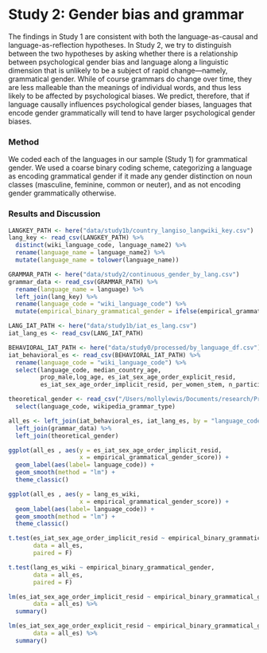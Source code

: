 ```r

```

# Study 2: Gender bias and grammar

The findings in Study 1 are consistent with both the language-as-causal and
language-as-reflection hypotheses. In Study 2, we try to distinguish between the two hypotheses by asking whether there is a relationship between psychological gender bias and language along a linguistic dimension that is unlikely to be a subject of rapid change---namely, grammatical gender. While of course grammars do change over time, they are
less malleable than the meanings of individual words, and thus less likely to be
affected by psychological biases. We predict, therefore, that if
language causally influences psychological gender biases, languages that
encode gender grammatically will tend to have larger psychological
gender biases.

### Method

We coded each of the  languages in our sample (Study 1) for grammatical gender. We used a coarse binary coding scheme, categorizing a language as encoding
grammatical gender if it made any gender distinction on noun classes
(masculine, feminine, common or neuter), and as not encoding gender
grammatically otherwise. 


### Results and Discussion

```r

LANGKEY_PATH <- here("data/study1b/country_langiso_langwiki_key.csv")
lang_key <- read_csv(LANGKEY_PATH) %>%
  distinct(wiki_language_code, language_name2) %>%
  rename(language_name = language_name2) %>%
  mutate(language_name = tolower(language_name))

GRAMMAR_PATH <- here("data/study2/continuous_gender_by_lang.csv")
grammar_data <- read_csv(GRAMMAR_PATH) %>%
  rename(language_name = language) %>%
  left_join(lang_key) %>%
  rename(language_code = "wiki_language_code") %>%
  mutate(empirical_binary_grammatical_gender = ifelse(empirical_grammatical_gender_score > 0, "empirically_gendered", "empirically_not_gendered"))

LANG_IAT_PATH <- here("data/study1b/iat_es_lang.csv")
iat_lang_es <- read_csv(LANG_IAT_PATH)

BEHAVIORAL_IAT_PATH <- here("data/study0/processed/by_language_df.csv")
iat_behavioral_es <- read_csv(BEHAVIORAL_IAT_PATH) %>%
  rename(language_code = "wiki_language_code") %>%
  select(language_code, median_country_age, 
         prop_male,log_age, es_iat_sex_age_order_explicit_resid,
         es_iat_sex_age_order_implicit_resid, per_women_stem, n_participants)

theoretical_gender <- read_csv("/Users/mollylewis/Documents/research/Projects/1_in_progress/IATLANG/exploratory_analyses/10_grammatical_gender/gender_grammar.csv") %>%
  select(language_code, wikipedia_grammar_type)

all_es <- left_join(iat_behavioral_es, iat_lang_es, by = "language_code") %>%
  left_join(grammar_data) %>%
  left_join(theoretical_gender) 

```

```r
ggplot(all_es , aes(y = es_iat_sex_age_order_implicit_resid, 
                    x = empirical_grammatical_gender_score)) +
  geom_label(aes(label= language_code)) +
  geom_smooth(method = "lm") +
  theme_classic()

ggplot(all_es , aes(y = lang_es_wiki, 
                    x = empirical_grammatical_gender_score)) +
  geom_label(aes(label= language_code)) +
  geom_smooth(method = "lm") +
  theme_classic()

t.test(es_iat_sex_age_order_implicit_resid ~ empirical_binary_grammatical_gender + , 
       data = all_es,
       paired = F)

t.test(lang_es_wiki ~ empirical_binary_grammatical_gender, 
       data = all_es,
       paired = F)

lm(es_iat_sex_age_order_implicit_resid ~ empirical_binary_grammatical_gender + median_country_age, 
       data = all_es) %>%
  summary()

lm(es_iat_sex_age_order_explicit_resid ~ empirical_binary_grammatical_gender + median_country_age, 
       data = all_es) %>%
  summary()


```




 